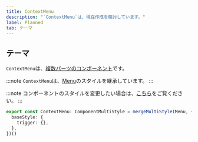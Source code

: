 ```yaml
---
title: ContextMenu
description: "`ContextMenu`は、現在作成を検討しています。"
label: Planned
tab: テーマ
---
```


## テーマ

`ContextMenu`は、[複数パーツのコンポーネント](/styled-system/theming/component-styles#複数パーツのコンポーネント)です。

:::note
`ContextMenu`は、[Menu](/components/overlay/menu)のスタイルを継承しています。
:::

:::note
コンポーネントのスタイルを変更したい場合は、[こちら](/styled-system/theming/customize-theme#コンポーネントのスタイルを変更する)をご覧ください。
:::

```ts
export const ContextMenu: ComponentMultiStyle = mergeMultiStyle(Menu, {
  baseStyle: {
    trigger: {},
  },
})()
```
